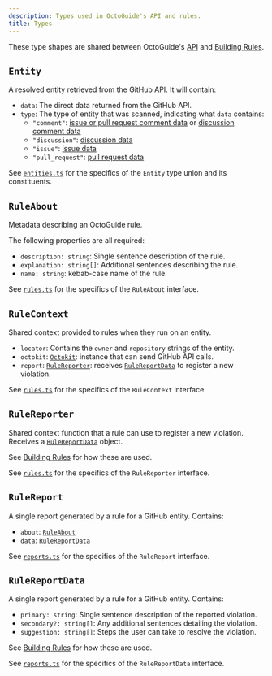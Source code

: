 ```yaml
---
description: Types used in OctoGuide's API and rules.
title: Types
---
```


These type shapes are shared between OctoGuide's [API](./api) and [Building Rules](./building-rules).

## `Entity`

A resolved entity retrieved from the GitHub API.
It will contain:

- `data`: The direct data returned from the GitHub API.
- `type`: The type of entity that was scanned, indicating what `data` contains:
  - `"comment"`: [issue or pull request comment data](https://docs.github.com/en/rest/issues/comments?apiVersion=2022-11-28) or [discussion comment data](https://docs.github.com/en/graphql/guides/using-the-graphql-api-for-discussions#discussioncomment)
  - `"discussion"`: [discussion data](https://docs.github.com/en/graphql/guides/using-the-graphql-api-for-discussions#discussion)
  - `"issue"`: [issue data](https://docs.github.com/en/rest/issues/issues?apiVersion=2022-11-28#get-an-issue)
  - `"pull_request"`: [pull request data](https://docs.github.com/en/rest/pulls/pulls?apiVersion=2022-11-28#get-a-pull-request)

See [`entities.ts`](https://github.com/JoshuaKGoldberg/OctoGuide/blob/main/src/types/entities.ts) for the specifics of the `Entity` type union and its constituents.

## `RuleAbout`

Metadata describing an OctoGuide rule.

The following properties are all required:

- `description: string`: Single sentence description of the rule.
- `explanation: string[]`: Additional sentences describing the rule.
- `name: string`: kebab-case name of the rule.

See [`rules.ts`](https://github.com/JoshuaKGoldberg/OctoGuide/blob/main/src/types/rules.ts) for the specifics of the `RuleAbout` interface.

## `RuleContext`

Shared context provided to rules when they run on an entity.

- `locator`: Contains the `owner` and `repository` strings of the entity.
- `octokit`: [`Octokit`](https://octokit.github.io/rest.js): instance that can send GitHub API calls.
- `report`: [`RuleReporter`](#rulereporter): receives [`RuleReportData`](#rulerpeportdata) to register a new violation.

See [`rules.ts`](https://github.com/JoshuaKGoldberg/OctoGuide/blob/main/src/types/rules.ts) for the specifics of the `RuleContext` interface.

## `RuleReporter`

Shared context function that a rule can use to register a new violation.
Receives a [`RuleReportData`](#rulereportdata) object.

See [Building Rules](./building-rules) for how these are used.

See [`rules.ts`](https://github.com/JoshuaKGoldberg/OctoGuide/blob/main/src/types/rules.ts) for the specifics of the `RuleReporter` interface.

## `RuleReport`

A single report generated by a rule for a GitHub entity.
Contains:

- `about`: [`RuleAbout`](#ruleabout)
- `data`: [`RuleReportData`](#rulereportdata)

See [`reports.ts`](https://github.com/JoshuaKGoldberg/OctoGuide/blob/main/src/types/reports.ts) for the specifics of the `RuleReport` interface.

## `RuleReportData`

A single report generated by a rule for a GitHub entity.
Contains:

- `primary: string`: Single sentence description of the reported violation.
- `secondary?: string[]`: Any additional sentences detailing the violation.
- `suggestion: string[]`: Steps the user can take to resolve the violation.

See [Building Rules](./building-rules) for how these are used.

See [`reports.ts`](https://github.com/JoshuaKGoldberg/OctoGuide/blob/main/src/types/reports.ts) for the specifics of the `RuleReportData` interface.
